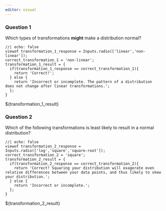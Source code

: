 ```yaml
---
editor: visual
---
```

### Question 1

Which types of transformations **might** make a distribution normal?
```ojs
//| echo: false
viewof transformation_1_response = Inputs.radio(['linear','non-linear']);
correct_transformation_1 = 'non-linear';
transformation_1_result = {
  if(transformation_1_response == correct_transformation_1){
    return 'Correct!';
  } else {
    return 'Incorrect or incomplete. The pattern of a distribution does not change after linear transformations.';
  };
}
```
${transformation_1_result}

### Question 2

Which of the following transformations is least likely to result in a normal distribution?
```ojs
//| echo: false
viewof transformation_2_response = Inputs.radio(['log','square','square-root']);
correct_transformation_2 = 'square';
transformation_2_result = {
  if(transformation_2_response == correct_transformation_2){
    return 'Correct! Squaring your distribution will exagerate even relative differences between your data points, and thus likely to skew your distribution.';
  } else {
    return 'Incorrect or incomplete.';
  };
}
```
${transformation_2_result}